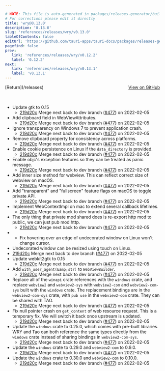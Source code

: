 ```yaml
---

# NOTE: This file is auto-generated in packages/releases-generator/build.ts
# For corrections please edit it directly
title: 'wry@0.13.0'
description: '0.13.0'
slug: 'references/releases/wry/v0.13.0'
tableOfContents: false
editUrl: 'https://github.com/tauri-apps/tauri-docs/packages/releases-generator/build.ts'
pagefind: false
prev:
   link: 'references/releases/wry/v0.12.2'
   label: '0.12.2'
next:
   link: 'references/releases/wry/v0.13.1'
   label: 'v0.13.1'
---
```


			

<ReleaseSidebar slug="references/releases/wry"  packageName="wry" />

<div style="margin-bottom:3rem; display: flex; justify-content: space-between; align-items: center"><span>[Return](/releases)</span><span><a href="https://github.com/tauri-apps/wry/releases/tag/wry-v0.13.0">View on GitHub</a></span></div>

- Update gtk to 0.15
  - [219d20c](https://github.com/tauri-apps/wry/commit/219d20ce66a6bdf6c3e1af6156c9f2a74f2eed29) Merge next back to dev branch ([#477](https://github.com/tauri-apps/wry/pull/477)) on 2022-02-05
- Add clipboard field in WebViewAttributes.
  - [219d20c](https://github.com/tauri-apps/wry/commit/219d20ce66a6bdf6c3e1af6156c9f2a74f2eed29) Merge next back to dev branch ([#477](https://github.com/tauri-apps/wry/pull/477)) on 2022-02-05
- Ignore transparency on Windows 7 to prevent application crash.
  - [219d20c](https://github.com/tauri-apps/wry/commit/219d20ce66a6bdf6c3e1af6156c9f2a74f2eed29) Merge next back to dev branch ([#477](https://github.com/tauri-apps/wry/pull/477)) on 2022-02-05
- Remove clipboard property for consistency across platforms.
  - [219d20c](https://github.com/tauri-apps/wry/commit/219d20ce66a6bdf6c3e1af6156c9f2a74f2eed29) Merge next back to dev branch ([#477](https://github.com/tauri-apps/wry/pull/477)) on 2022-02-05
- Enable cookie persistence on Linux if the `data_directory` is provided.
  - [219d20c](https://github.com/tauri-apps/wry/commit/219d20ce66a6bdf6c3e1af6156c9f2a74f2eed29) Merge next back to dev branch ([#477](https://github.com/tauri-apps/wry/pull/477)) on 2022-02-05
- Enable objc&#39;s exception features so they can be treated as panic message.
  - [219d20c](https://github.com/tauri-apps/wry/commit/219d20ce66a6bdf6c3e1af6156c9f2a74f2eed29) Merge next back to dev branch ([#477](https://github.com/tauri-apps/wry/pull/477)) on 2022-02-05
- Add inner size method for webview. This can reflect correct size of webview on macOS.
  - [219d20c](https://github.com/tauri-apps/wry/commit/219d20ce66a6bdf6c3e1af6156c9f2a74f2eed29) Merge next back to dev branch ([#477](https://github.com/tauri-apps/wry/pull/477)) on 2022-02-05
- Add &quot;transparent&quot; and &quot;fullscreen&quot; feature flags on macOS to toggle private API.
  - [219d20c](https://github.com/tauri-apps/wry/commit/219d20ce66a6bdf6c3e1af6156c9f2a74f2eed29) Merge next back to dev branch ([#477](https://github.com/tauri-apps/wry/pull/477)) on 2022-02-05
- Implement WebContextImpl on mac to extend several callback lifetimes.
  - [219d20c](https://github.com/tauri-apps/wry/commit/219d20ce66a6bdf6c3e1af6156c9f2a74f2eed29) Merge next back to dev branch ([#477](https://github.com/tauri-apps/wry/pull/477)) on 2022-02-05
- The only thing that private mod shared does is re-export http mod to public,
  we can just pub mod http.
  - [219d20c](https://github.com/tauri-apps/wry/commit/219d20ce66a6bdf6c3e1af6156c9f2a74f2eed29) Merge next back to dev branch ([#477](https://github.com/tauri-apps/wry/pull/477)) on 2022-02-05
- - Fix hovering over an edge of undecorated window on Linux won&#39;t change cursor.
- Undecorated window can be resized using touch on Linux.
- [219d20c](https://github.com/tauri-apps/wry/commit/219d20ce66a6bdf6c3e1af6156c9f2a74f2eed29) Merge next back to dev branch ([#477](https://github.com/tauri-apps/wry/pull/477)) on 2022-02-05
- Update webkit2gtk to 0.15
  - [219d20c](https://github.com/tauri-apps/wry/commit/219d20ce66a6bdf6c3e1af6156c9f2a74f2eed29) Merge next back to dev branch ([#477](https://github.com/tauri-apps/wry/pull/477)) on 2022-02-05
- Add `with_user_agent(&amp;str)` to `WebViewBuilder`.
  - [219d20c](https://github.com/tauri-apps/wry/commit/219d20ce66a6bdf6c3e1af6156c9f2a74f2eed29) Merge next back to dev branch ([#477](https://github.com/tauri-apps/wry/pull/477)) on 2022-02-05
- Replace all of the `winapi` crate references with the `windows` crate, and replace `webview2` and `webview2-sys` with `webview2-com` and `webview2-com-sys` built with the `windows` crate. The replacement bindings are in the `webview2-com-sys` crate, with `pub use` in the `webview2-com` crate. They can be shared with TAO.
  - [219d20c](https://github.com/tauri-apps/wry/commit/219d20ce66a6bdf6c3e1af6156c9f2a74f2eed29) Merge next back to dev branch ([#477](https://github.com/tauri-apps/wry/pull/477)) on 2022-02-05
- Fix null pointer crash on `get_content` of web resource request. This is a temporary fix.
  We will switch it back once upstream is updated.
  - [219d20c](https://github.com/tauri-apps/wry/commit/219d20ce66a6bdf6c3e1af6156c9f2a74f2eed29) Merge next back to dev branch ([#477](https://github.com/tauri-apps/wry/pull/477)) on 2022-02-05
- Update the `windows` crate to 0.25.0, which comes with pre-built libraries. WRY and Tao can both reference the same types directly from the `windows` crate instead of sharing bindings in `webview2-com-sys`.
  - [219d20c](https://github.com/tauri-apps/wry/commit/219d20ce66a6bdf6c3e1af6156c9f2a74f2eed29) Merge next back to dev branch ([#477](https://github.com/tauri-apps/wry/pull/477)) on 2022-02-05
- Update the `windows` crate to 0.29.0 and `webview2-com` to 0.9.0.
  - [219d20c](https://github.com/tauri-apps/wry/commit/219d20ce66a6bdf6c3e1af6156c9f2a74f2eed29) Merge next back to dev branch ([#477](https://github.com/tauri-apps/wry/pull/477)) on 2022-02-05
- Update the `windows` crate to 0.30.0 and `webview2-com` to 0.10.0.
  - [219d20c](https://github.com/tauri-apps/wry/commit/219d20ce66a6bdf6c3e1af6156c9f2a74f2eed29) Merge next back to dev branch ([#477](https://github.com/tauri-apps/wry/pull/477)) on 2022-02-05

